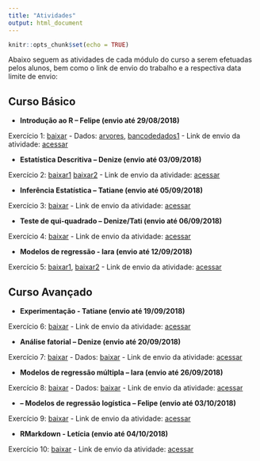 ```yaml
---
title: "Atividades"
output: html_document
---
```


```r
knitr::opts_chunk$set(echo = TRUE)
```

Abaixo seguem as atividades de cada módulo do curso a serem efetuadas pelos alunos, bem como o link de envio do trabalho e a respectiva data limite de envio:

## Curso Básico

- **Introdução ao R – Felipe (envio até 29/08/2018)**

Exercício 1: [baixar](roteiro_atividade-1_2018-2.docx) - Dados: [arvores](arvores.xlsx), [bancodedados1](bancodedados11.xlsx) - Link de envio da atividade: [acessar](https://docs.google.com/forms/d/e/1FAIpQLSdqWi3KvJoe9n5eb-FaM4JFNfylRB_3O6zpP--7HB-K2X7LSw/viewform)


- **Estatística Descritiva – Denize (envio até 03/09/2018)**

Exercício 2: [baixar1](os2_lab_01A_port.pdf) [baixar2](Atividades_para_entregar.docx) - Link de envio da atividade: [acessar](https://docs.google.com/forms/d/e/1FAIpQLSfhXlR_3008yldRnCjmKmszUO9dghc81AoaSUB1_lt19QPNpg/viewform)


- **Inferência Estatística – Tatiane (envio até 05/09/2018)**

Exercício 3: [baixar]() - Link de envio da atividade: [acessar](https://docs.google.com/forms/d/e/1FAIpQLScJAAT_e4lBCuOnEuktDoNPFEu_GNrfHcJM8VYEaS5-IIzMVw/viewform)

- **Teste de qui-quadrado – Denize/Tati (envio até 06/09/2018)**

Exercício 4: [baixar]() - Link de envio da atividade: [acessar](https://docs.google.com/forms/d/e/1FAIpQLSf3_b5cNzAcVwib5PF-xgLUcAOqcvYRD7ACV7HUV-vauOnDdw/viewform)

- **Modelos de regressão - Iara (envio até 12/09/2018)**

Exercício 5: [baixar1](Exercícios_encontro_5_módulo_básico.docx), [baixar2](peixes1.xls) - Link de envio da atividade: [acessar](https://docs.google.com/forms/d/e/1FAIpQLSc4V5tQ8QH9Y0k1yrdPwMAGe7K-M6PKgEISxf5iMoXtPhUPFQ/viewform)
 
## Curso Avançado


- **<!--12/09/2018-->Experimentação - Tatiane (envio até 19/09/2018)**

Exercício 6: [baixar]() - Link de envio da atividade: [acessar](https://docs.google.com/forms/d/e/1FAIpQLSeWRRXj3BCdRXi7wtcVAARwBhLIzihcl0JrGXPhHa2pWKSjJw/viewform)

- **<!--13/09/2018-->Análise fatorial – Denize (envio até 20/09/2018)**

Exercício 7: [baixar](Análise_Fatorial.docx) - Dados: [baixar](Creme_dental_curso.xlsx) - Link de envio da atividade: [acessar](https://docs.google.com/forms/d/e/1FAIpQLSdWP2NrvN4YmJpumkk2j14F-j4yEmiA6MYs1cKUR0ELctqRCQ/viewform)

- **<!--19/09/2018-->Modelos de regressão múltipla – Iara (envio até 26/09/2018)**

Exercício 8: [baixar]() - Dados: [baixar](arvore2.xlsx) - Link de envio da atividade: [acessar](https://docs.google.com/forms/d/e/1FAIpQLScU_i6EX4MsXSDWY-wVqAKBKZR9MiGMGIVx9-6C3es2PKxWIQ/viewform)

- **<!--26/09/2018--> – Modelos de regressão logística – Felipe (envio até 03/10/2018)**

Exercício 9: [baixar]() - Link de envio da atividade: [acessar](https://docs.google.com/forms/d/e/1FAIpQLSd6zTvEVpjlyD498ePIE8_swcSiUFSIYCBUdRwRaeDQO3pElw/viewform)

- **<!--27/09/2018-->RMarkdown - Letícia (envio até 04/10/2018)**

Exercício 10: [baixar]() - Link de envio da atividade: [acessar](https://docs.google.com/forms/d/e/1FAIpQLSeQ31zqISBiojF2-QoPMyqa-Ek9_qNQ9I5u7ELCP4Lt2IRbEw/viewform)


